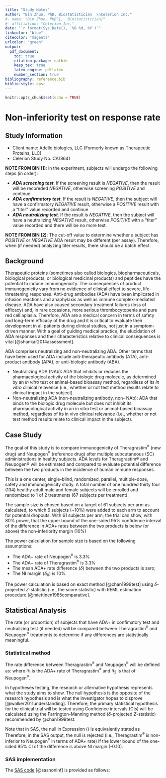 ```yaml
---
title: "Study Notes"
author: "Bin Zhuo, PhD, Biostatistician  \nCelerion Inc."
#- name: "Bin Zhuo, PhD^[,  Biostatistician]"
#- affiliation: "Celerion Inc."
date: "`r format(Sys.Date(), '%B %d, %Y')`"
linkcolor: "blue"
citecolor: "magenta"
urlcolor: "green"
output:
  pdf_document:
    toc: true
    citation_package: natbib
    keep_tex: true
    latex_engine: pdflatex
    number_section: true
bibliography: reference.bib
biblio-style: apsr
---
```


```r
knitr::opts_chunk$set(echo = TRUE)
```

\newpage
# Non-inferiority test on response rate

## Study Information

  * Client name: Adello biologics, LLC (Formerly known as Therapeutic Proteins, LLC)
  * Celerion Study No. CA18641

**NOTE FROM BIN (1)**: in the experiment, subjects will undergo the following steps (in order):

  * **_ADA screening test_**. If the screening result is *NEGATIVE*, then the result will be recoreded  *NEGATIVE*, otherwise screening *POSITIVE* and continue
  * **_ADA confirmatory test_**. If the result is *NEGATIVE*, then the subject will have a confirmatory *NEGATIVE* result, otherwise a *POSITIVE* result with a "titer" value recorded and continue 
  * **_ADA neutralizing test_**.  If the result is *NEGATIVE*, then the subject will have a neutralizing *NEGATIVE* result, otherwise *POSITIVE*  with a "titer" value recorded and there will be no more test. 

**NOTE FROM BIN (2)**: The cut-off value to determine whether a subject has *POSITIVE* or *NEGATIVE* ADA result may be different (per assay). Therefore, when (if needed) analyzing titer results, there should be a batch effect.
  
  
## Background
Therapeutic proteins (sometimes also called biologics, biopharmaceuticals, biological products, or biological medicinal products) and peptides have the potential to induce immunogenicity. The consequences of product immunogenicity vary from no evidience of clinical effect to severe, life-threatening responses.
Anti-drug antibodies (ADA) have been implicated in infusion reactions and anaphylaxis as well as immune complex-mediated disease. ADA have also caused secondary treatment failures (loss of efficacy) and, in rare occasions, more serious thrombocytopenia and pure red cell aplasia. Therefore, ADA are a medical concern in terms of safety and long-term efficacy of the drug and it is critical to evaluate their development in all patients during clinical studies, not just in a symptom-driven manner. With a goal of guiding medical practice, the elucidation of ADA responses and their characteristics relative to clinical consequences is vital [@shankar2014assessment].


ADA comprises neutralizing and non-neutralizing ADA. Other terms that have been used for ADA include anti-therapeutic antibody (ATA), anti-product antibody (APA), or anti-biologic antibody (ABA).

  + Neutralizing ADA (NAb): ADA that inhibits or reduces the pharmacological activity of the biologic drug molecule, as determined by an *in vitro* test or animal-based bioassay method, regardless of its *in vitro* clinical relavence (i.e., whether or not test method results relate to clinical impact in the subject).
  + Non-neutralizing ADA (non-neutralizing antibody, non-
NAb): ADA that binds to the biologic drug molecule but
does not inhibit its pharmacological activity in an in vitro
test or animal-based bioassay method, regardless of its in
vivo clinical relevance (i.e., whether or not test method
results relate to clinical impact in the subject).

## Case Study


The goal of this study is to compare immunogenicity of Theragrastim^&#174;^ (new drug) and Neupogen^&#174;^ (reference drug) after multiple subcutaneous (SC) administrations in healthy subjects.  ADA levels for Theragrastim&#174; and Neupogen&#174; will be estimated and compared to evaluate potential difference between the two products in the incidence of human immune responses.

This is a one center, single-blind, randomized, parallel, multiple-dose, safety and
immunogenicity study. A total number of one hundred thirty four (134) healthy adult male and female subjects will be enrolled and randomized to 1 of 2 treatments (67 subjects per treatment). 

The sample size is chosen based on a target of 61 subjects per arm as calculated, to which 6 subjects (~10%) were added to each arm to account for potential dropouts. With 61 subjects per arm, the trial can show, with
80% power, that the upper bound of the one-sided 95% confidence interval of the
difference in ADA+ rates between the two products is below (or above) the
non-inferiority margin (10%) 

The power calculation for sample size is based on the following assumptions:

  * The ADA+ rate of Neupogen^&#174;^ is 3.3% 
  * The ADA+ rate of Theragrastim^&#174;^ is 3.3%
  + The mean ADA+ rate difference ($\delta$) between the two products is zero;
  + The NI margin ($\delta_0$) is 10%.

The power calculation is based on exact method [@chan1999test] using $\delta$-projected $Z$-statistic (i.e., the score statistic) with REML estimation procedure [@miettinen1985comparative].

## Statistical Analysis
The rate (or proportion) of subjects that have ADA+ in confimatory test and neutralizing test (if needed) will be compared between Theragrastim^&#174;^ and 
Neupogen^&#174;^ treatments to determine if any differences are statistically meaningful. 


### Statistical method


The rate difference between Theragrastim^&#174;^ and Neupogen^&#174;^ will be defined as:
\begin{equation}\label{eq:adadiff}
\delta = \pi_1 -\pi_2
\end{equation}
where $\pi_1$ is the ADA+ rate of Theragrastim^&#174;^ and  $\pi_2$ is that of Neupogen^&#174;^. 

In hypotheses testing, the research or alternative hypothesis
represents what the study aims to show. The null hypothesis is the
opposite of the research hypothesis and is what the investigator
hopes to disprove [@walker2011understanding]. Therefore, the primary statistical hypothesis for the clinical trial will be tested using 
\begin{equation}\label{eq:immunetest}
H_0: \pi_1 - \pi_2 \geq 0.10~~~  VS~~~~~ H_1: \pi_1 - \pi_2 < 0.1
\end{equation}
Confidence intervals (CIs) will be calculated using the Farrington-Manning method ($\delta$-projected $Z$-statistic) recommended by @chan1999test. 

Note that in SAS, the null in Expression (\ref{eq:immunetest}) is equivalently stated as 
\begin{equation}\label{eq:immunetest2}
H_0: \pi_2 - \pi_1 \leq -0.10~~~  VS~~~~~ H_1: \pi_2 - \pi_1 > -0.1
\end{equation}
Therefore, in the SAS output, the null is rejected (i.e., Theragrastim^&#174;^ is non-inferior to Neupogen^&#174;^ in terms of ADA+ rate) if the lower bound of the one-sided 95% CI of the difference is above NI margin (-0.10).

### SAS implementation

The [SAS code](https://support.sas.com/resources/papers/proceedings15/SAS1911-2015.pdf) [@sasnoninf] is provided as follows:

\begin{verbatim}
proc FREQ data= test order=data;
    tables time*treat*Response / nopercent nocol nocum
    riskdiff(noninf margin=0.1 method=fmscore norisks)
    alpha = 0.05;
    exact riskdiff(method = score);
    weight Count;
    ods output CrossTabFreqs = frequency
    PdiffCLs = conf
    pdiffnoninf = pvals
    ;
run;

Programmer note: the above code produces results as desired only if
the input data set has the same structure as the data set created by
the following code. If not, please sort the test data by time treat
and response as this one.


data test;
input Time $ treat $ response $ count;
datalines;
    C2 neupogen positive 5
    C2 neupogen negative 62
    C2 theragrastim positive 3
    C2 theragrastim negative 64
    C3 neupogen positive 5
    C3 neupogen negative 62
    C3 theragrastim positive 3
    C3 theragrastim negative 64
    C4 neupogen positive 5
    C4 neupogen negative 62
    C4 theragrastim positive 3
    C4 theragrastim negative 64
    ;
Run;
\end{verbatim}






